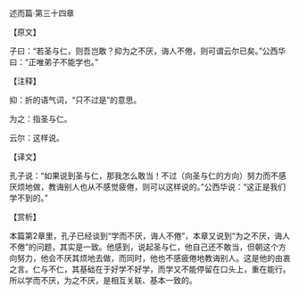 

述而篇·第三十四章

【原文】

子曰：“若圣与仁，则吾岂敢？抑为之不厌，诲人不倦，则可谓云尔已矣。”公西华曰：“正唯弟子不能学也。”

【注释】

抑：折的语气词，“只不过是”的意思。

为之：指圣与仁。

云尔：这样说。

【译文】

孔子说：“如果说到圣与仁，那我怎么敢当！不过（向圣与仁的方向）努力而不感厌烦地做，教诲别人也从不感觉疲倦，则可以这样说的。”公西华说：“这正是我们学不到的。”

【赏析】

本篇第2章里，孔子已经谈到“学而不厌，诲人不倦”，本章又说到“为之不厌，诲人不倦”的问题，其实是一致。他感到，说起圣与仁，他自己还不敢当，但朝这个方向努力，他会不厌其烦地去做，而同时，他也不感疲倦地教诲别人。这是他的由衷之言。仁与不仁，其基础在于好学不好学，而学又不能停留在口头上，重在能行。所以学而不厌，为之不厌，是相互关联、基本一致的。

